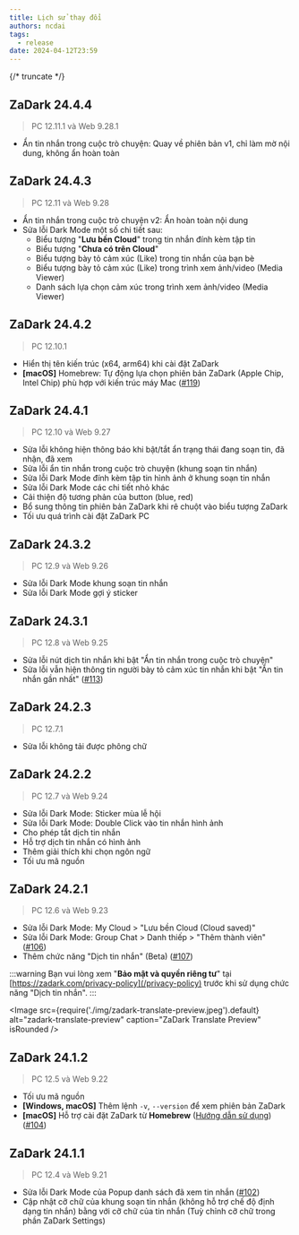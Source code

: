 ```yaml
---
title: Lịch sử thay đổi
authors: ncdai
tags:
  - release
date: 2024-04-12T23:59
---
```


<LatestVersion />

<AdsByGoogle>
  <ins
    className="adsbygoogle"
    style={{ display: 'block' }}
    data-ad-client="ca-pub-5192881442581767"
    data-ad-slot="8722903447"
    data-ad-format="auto"
    data-full-width-responsive="true"
  ></ins>
</AdsByGoogle>

{/* truncate */}

## ZaDark 24.4.4

> PC 12.11.1 và Web 9.28.1

- Ẩn tin nhắn trong cuộc trò chuyện: Quay về phiên bản v1, chỉ làm mờ nội dung, không ẩn hoàn toàn

## ZaDark 24.4.3

> PC 12.11 và Web 9.28

- Ẩn tin nhắn trong cuộc trò chuyện v2: Ẩn hoàn toàn nội dung
- Sửa lỗi Dark Mode một số chi tiết sau:
  - Biểu tượng "**Lưu bền Cloud**" trong tin nhắn đính kèm tập tin
  - Biểu tượng "**Chưa có trên Cloud**"
  - Biểu tượng bày tỏ cảm xúc (Like) trong tin nhắn của bạn bè
  - Biểu tượng bày tỏ cảm xúc (Like) trong trình xem ảnh/video (Media Viewer)
  - Danh sách lựa chọn cảm xúc trong trình xem ảnh/video (Media Viewer)

## ZaDark 24.4.2

> PC 12.10.1

- Hiển thị tên kiến trúc (x64, arm64) khi cài đặt ZaDark
- **[macOS]** Homebrew: Tự động lựa chọn phiên bản ZaDark (Apple Chip, Intel Chip) phù hợp với kiến trúc máy Mac ([#119](https://github.com/quaric/zadark/issues/119))

## ZaDark 24.4.1

> PC 12.10 và Web 9.27

- Sửa lỗi không hiện thông báo khi bật/tắt ẩn trạng thái đang soạn tin, đã nhận, đã xem
- Sửa lỗi ẩn tin nhắn trong cuộc trò chuyện (khung soạn tin nhắn)
- Sửa lỗi Dark Mode đính kèm tập tin hình ảnh ở khung soạn tin nhắn
- Sửa lỗi Dark Mode các chi tiết nhỏ khác
- Cải thiện độ tương phản của button (blue, red)
- Bổ sung thông tin phiên bản ZaDark khi rê chuột vào biểu tượng ZaDark
- Tối ưu quá trình cài đặt ZaDark PC

## ZaDark 24.3.2

> PC 12.9 và Web 9.26

- Sửa lỗi Dark Mode khung soạn tin nhắn
- Sửa lỗi Dark Mode gợi ý sticker

## ZaDark 24.3.1

> PC 12.8 và Web 9.25

- Sửa lỗi nút dịch tin nhắn khi bật "Ẩn tin nhắn trong cuộc trò chuyện"
- Sửa lỗi vẫn hiện thông tin người bày tỏ cảm xúc tin nhắn khi bật "Ẩn tin nhắn gần nhất" ([#113](https://github.com/quaric/zadark/issues/113))

## ZaDark 24.2.3
> PC 12.7.1

- Sửa lỗi không tải được phông chữ

## ZaDark 24.2.2
> PC 12.7 và Web 9.24

- Sửa lỗi Dark Mode: Sticker mùa lễ hội
- Sửa lỗi Dark Mode: Double Click vào tin nhắn hình ảnh
- Cho phép tắt dịch tin nhắn
- Hỗ trợ dịch tin nhắn có hình ảnh
- Thêm giải thích khi chọn ngôn ngữ
- Tối ưu mã nguồn

## ZaDark 24.2.1
> PC 12.6 và Web 9.23

- Sửa lỗi Dark Mode: My Cloud > "Lưu bền Cloud (Cloud saved)"
- Sửa lỗi Dark Mode: Group Chat > Danh thiếp > "Thêm thành viên" ([#106](https://github.com/quaric/zadark/issues/106))
- Thêm chức năng "Dịch tin nhắn" (Beta) ([#107](https://github.com/quaric/zadark/issues/107))

:::warning
Bạn vui lòng xem "**Bảo mật và quyền riêng tư**" tại [https://zadark.com/privacy-policy](/privacy-policy) trước khi sử dụng chức năng "Dịch tin nhắn".
:::

<Image
  src={require('./img/zadark-translate-preview.jpeg').default}
  alt="zadark-translate-preview"
  caption="ZaDark Translate Preview"
  isRounded
/>

## ZaDark 24.1.2
> PC 12.5 và Web 9.22

- Tối ưu mã nguồn
- **\[Windows, macOS]** Thêm lệnh `-v`, `--version` để xem phiên bản ZaDark
- **\[macOS]** Hỗ trợ cài đặt ZaDark từ **Homebrew** ([Hướng dẫn sử dụng](https://zadark.com/pc/macos#install-zadark-with-homebrew)) ([#104](https://github.com/quaric/zadark/issues/104))

## ZaDark 24.1.1
> PC 12.4 và Web 9.21

- Sửa lỗi Dark Mode của Popup danh sách đã xem tin nhắn ([#102](https://github.com/quaric/zadark/issues/102))
- Cập nhật cỡ chữ của khung soạn tin nhắn (không hỗ trợ chế độ định dạng tin nhắn) bằng với cỡ chữ của tin nhắn (Tuỳ chỉnh cỡ chữ trong phần ZaDark Settings)
